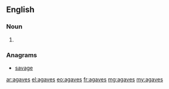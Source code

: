 ==English==

===Noun===
{{head|en|plural}}

# {{plural of|agave|lang=en|nocat=1}}

===Anagrams===
* [[savage#English|savage]]

[[ar:agaves]]
[[el:agaves]]
[[eo:agaves]]
[[fr:agaves]]
[[mg:agaves]]
[[my:agaves]]